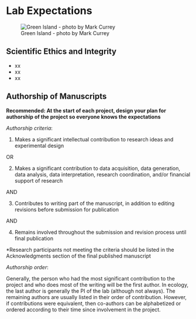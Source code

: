 # Lab Expectations

![Green Island - photo by Mark Currey](images/green_island_header.jpg)

## Scientific Ethics and Integrity

- xx
- xx
- xx

## Authorship of Manuscripts

**Recommended: At the start of each project, design your plan for authorship of the project so
everyone knows the expectations**

*Authorship criteria*:

1) Makes a significant intellectual contribution to research ideas and experimental design

OR

2) Makes a significant contribution to data acquisition, data generation, data analysis, data
interpretation, research coordination, and/or financial support of research

AND

3) Contributes to writing part of the manuscript, in addition to editing revisions before
submission for publication

AND

4) Remains involved throughout the submission and revision process until final publication

*Research participants not meeting the criteria should be listed in the Acknowledgments
section of the final published manuscript

*Authorship order*:

Generally, the person who had the most significant contribution to the project and who does
most of the writing will be the first author. In ecology, the last author is generally the PI of the
lab (although not always). The remaining authors are usually listed in their order of
contribution. However, if contributions were equivalent, then co-authors can be alphabetized
or ordered according to their time since involvement in the project.

